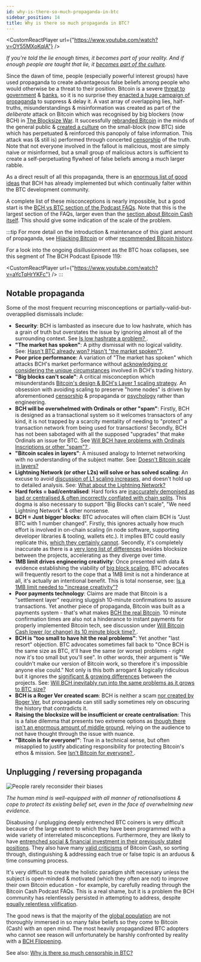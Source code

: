```yaml
---
id: why-is-there-so-much-propaganda-in-btc
sidebar_position: 14
title: Why is there so much propaganda in BTC?
---
```




<CustomReactPlayer url={"https://www.youtube.com/watch?v=OY55MXoKqlA"} />

_If you're told the lie enough times, it becomes part of your reality. And if enough people are taught that lie, it [becomes part of the culture](/faqs/Culture/what-is-bitcoin-maximalism)._

Since the dawn of time, people (especially powerful interest groups) have used propaganda to create advantageous false beliefs among people who would otherwise be a threat to their position. Bitcoin is a severe [threat to government](/start#episode-5-of-10-government) & [banks](/start#episode-6-of-10-banks), so it is no surprise they [enacted a huge campaign of propaganda](/start#episode-8-of-10-bitcoin-cash) to suppress & delay it. A vast array of overlapping lies, half-truths, misunderstandings & misinformation was created as part of the *deliberate* attack on Bitcoin which was recognised by big blockers (now BCH) in [The Blocksize War](/start#episode-8-of-10-bitcoin-cash). It successfully [rebranded Bitcoin](/faqs/BCH/will-bitcoin-cash-rebrand) in the minds of the general public & [created a culture](/faqs/Culture/what-is-bitcoin-maximalism#btc-toxic-maximalism) on the small-block (now BTC) side which has perpetuated & reinforced this panopoly of false information. This attack was (& still is) performed through concerted [censorship](/faqs/BCH-vs-BTC/why-is-there-so-much-censorship-in-btc) of the truth. Note that not everyone involved in the fallout is malicious, most are simply naive or misinformed, but a small group of malicious actors is sufficient to create a self-perpetuating flywheel of false beliefs among a much larger rabble.

As a direct result of all this propaganda, there is an [enormous list of good ideas](/faqs/BCH-vs-BTC/why-does-btc-already-have-what-btc-wants) that BCH has already implemented but which continually falter within the BTC development community.

A complete list of these misconceptions is nearly impossible, but a good start is the [BCH vs BTC section of the Podcast FAQs](/faqs#bitcoin-cash-bch-vs-bitcoin-btc). Note that this is the largest section of the FAQs, larger even than the [section about Bitcoin Cash itself](/faqs#bitcoin-cash-bch). This should give some indication of the scale of the problem.

:::tip
For more detail on the introduction & maintenance of this giant amount of propaganda, see [Hijacking Bitcoin](/faqs/Media/what-about-roger-vers-book-hijacking-bitcoin) or other [recommended Bitcoin history](/recommended#history).

For a look into the ongoing disillusionment as the BTC hoax collapses, see this segment of The BCH Podcast Episode 119:

<CustomReactPlayer url={"https://www.youtube.com/watch?v=aYcTqHrYKFc"} />
:::

## Notable propaganda

Some of the most frequent recurring misconceptions or partially-valid-but-overapplied dismissals include:

- **Security**: BCH is lambasted as insecure due to low hashrate, which has a grain of truth but overstates the issue by ignoring almost all of the surrounding context. See [Is low hashrate a problem?
](/faqs/BCH-vs-BTC/is-low-hashrate-a-problem).
- **"The market has spoken"**: A pithy dismissal with no logical validity. See: [Hasn't BTC already won? Hasn't "the market spoken"?](/faqs/BCH-vs-BTC/hasnt-btc-already-won).
- **Poor price performance**: A variation of "The market has spoken" which attacks BCH's market performance without [acknowledging or considering the unique circumstances](/faqs/BCH-vs-BTC/if-bch-is-so-great-why-is-the-price-low) involved in BCH's trading history.
- **"Big blocks can't scale"**: A critical misconception which misunderstands [Bitcoin's design & BCH's Layer 1 scaling strategy](/faqs/Global-Reserve-Currency/can-BCH-technically-scale-to-global-reserve-currency). An obsession with avoiding scaling to preserve "home nodes" is driven by aforementioned [censorship](/faqs/BCH-vs-BTC/why-is-there-so-much-censorship-in-btc) & propaganda or [psychology](/faqs/Global-Reserve-Currency/can-BCH-technically-scale-to-global-reserve-currency#btc-node-operator-psychology) rather than engineering.
- **BCH will be overwhelmed with Ordinals or other "spam"**: Firstly, BCH is designed as a transactional system so it welcomes transactors of any kind, it is not trapped by a scarcity mentality of needing to "protect" a transaction network from being used for transactions! Secondly, BCH has not been sabotaged with all the supposed "upgrades" that make Ordinals an issue for BTC. See [Will BCH have problems with Ordinals Inscriptions or other "spam"?
](/faqs/BCH-vs-BTC/will-bch-have-problems-with-ordinals-or-spam).
- **"Bitcoin scales in layers"**: A misused analogy to Internet networking with no understanding of the subject matter. See: [Doesn't Bitcoin scale in layers?
](/faqs/BCH-vs-BTC/doesnt-bitcoin-scale-in-layers)
- **Lightning Network (or other L2s) will solve or has solved scaling**: An excuse to avoid [discussion of L1 scaling increases](/faqs/Global-Reserve-Currency/can-BCH-technically-scale-to-global-reserve-currency), and doesn't hold up to detailed analysis. See: [What about the Lightning Network?](/faqs/BCH-vs-BTC/what-about-lightning-network)
- **Hard forks = bad/centralised**: Hard forks are [inaccurately demonised as bad or centralised & often incorrectly conflated with chain splits](/faqs/Decentralisation/what-is-a-soft-hard-fork#btc-hard-fork-propaganda). This dogma is also necessary to support "Big Blocks can't scale", "We need Lightning Network" & other nonsense.
- **BCH = Just bigger blocks**: BTC advocates will often claim BCH is "Just BTC with 1 number changed". Firstly, this ignores actually how much effort is involved in on-chain scaling (in node software, supporting developer libraries & tooling, wallets etc.). It implies BTC could easily replicate this, [which they certainly cannot](/faqs/BCH-vs-BTC/what-if-btc-raises-block-size). Secondly, it's completely inaccurate as there is a [very long list of differences](/faqs/BCH-vs-BTC/is-bch-just-btc-with-larger-blocks) besides blocksize between the projects, accelerating as they diverge over time.
- **1MB limit drives engineering creativity**: Once presented with data & evidence establishing the viability of [big block scaling](/faqs/Global-Reserve-Currency/can-BCH-technically-scale-to-global-reserve-currency), BTC advocates will frequently resort to the cope that a 1MB limit is not a hinderance at all, it's actually an intentional benefit. This is total nonsense, see: [Is a 1MB limit needed to "increase creativity"?](/faqs/BCH-vs-BTC/is-a-1MB-limit-needed-to-increase-creativity)
- **Poor payments technology**: Claims are made that Bitcoin is a "settlement layer" requiring sluggish 10-minute confirmations to assure transactions. Yet another piece of propaganda, Bitcoin was built as a payments system - that's what makes [BCH the real Bitcoin](/faqs/BCH-vs-BTC/is-bch-the-real-bitcoin). 10 minute confirmation times are also not a hinderance to instant payments for properly implemented Bitcoin tech, see discussion under [Will Bitcoin Cash lower (or change) its 10 minute block time?
](/faqs/BCH/will-BCH-lower-or-change-its-10-minute-block-time#importance-of-confirmations).
- **BCH is "too small to have hit the real problems"**: Yet another "last resort" objection. BTC advocates sometimes fall back to "Once BCH is the same size as BTC, it'll have the same (or worse) problems - right now it's too small but you'll see". In other words, their argument is "We couldn't make our version of Bitcoin work, so therefore it's impossible anyone else could." Not only is this both arrogant & logically ridiculous but it ignores the [significant & growing differences](/faqs/BCH-vs-BTC/is-bch-just-btc-with-larger-blocks) between the projects. See: [Will BCH inevitably run into the same problems as it grows to BTC size?](/faqs/BCH-vs-BTC/will-BCH-inevitably-run-into-BTC-problems-at-scale)
- **BCH is a Roger Ver created scam**: BCH is neither a scam [nor created by Roger Ver](/faqs/BCH/who-created-bitcoin-cash), but propaganda can still sadly sometimes rely on obscuring the history that contradicts it.
- **Raising the blocksize will be insufficient or create centralisation**: This is a false dilemma that presents two extreme options as [though there isn't an enormous amount of middle ground](/faqs/BCH-vs-BTC/wont-large-blocks-be-insufficient-or-centralised), relying on the audience to not have thought through the issue with nuance.
- **"Bitcoin is for everyone!"**: True in a technical sense, but often misapplied to justify abdicating responsibility for protecting Bitcoin's ethos & mission. See [Isn't Bitcoin for everyone?
](/faqs/BCH-vs-BTC/isnt-bitcoin-for-everyone).

## Unplugging / reversing propaganda

<img src={reconsiderUrl} alt="People rarely reconsider their biases" />

_The human mind is well-equipped with all manner of rationalisations & cope to protect its existing belief set, even in the face of overwhelming new evidence._

Disabusing / unplugging deeply entrenched BTC coiners is very difficult because of the large extent to which they have been programmed with a wide variety of interrelated misconceptions. Furthermore, they are likely to have [entrenched social & financial investment in their previously stated positions](/faqs/Cryptocurrency/why-are-cryptocurrencies-tribal). They also have many [valid criticisms](/faqs/BCH/why-not-bitcoin-cash) of Bitcoin Cash, so sorting through, distinguishing & addressing each true or false topic is an arduous & time consuming process.

It's very difficult to create the holistic paradigm shift necessary unless the subject is open-minded & motivated (which they often are not) to improve their own Bitcoin education - for example, by carefully reading through the Bitcoin Cash Podcast FAQs. This is a real shame, but it is a problem the BCH community has relentlessly persisted in attempting to address, despite [equally relentless vilification](/faqs/BCH-vs-BTC/why-do-btc-coiners-have-such-a-specific-vendetta-against-bch). 

The good news is that the majority of the [global population](/faqs/Global-Reserve-Currency/what-do-you-mean-global-reserve-currency) are not thoroughly immersed in so many false beliefs so they come to Bitcoin (Cash) with an open mind. The most heavily propagandized BTC adopters who cannot see reason will unfortunately be harshly confronted by reality with a [BCH Flippening](/faqs/BCH-vs-BTC/can-bch-flip-btc).

See also: [Why is there so much censorship in BTC?](/faqs/BCH-vs-BTC/why-is-there-so-much-censorship-in-btc)

